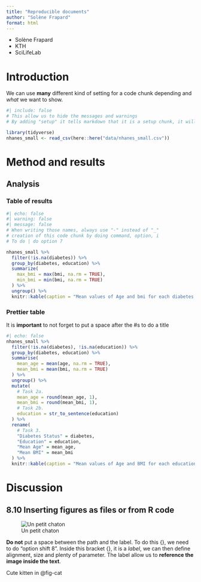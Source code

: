 ```yaml
---
title: "Reproducible documents"
author: "Solène Frapard"
format: html
---
```


- Solène Frapard
- KTH
- SciLifeLab

# Introduction

We can use **many** different kind of setting for a code chunk depending and *what* we want to show.

```r
#| include: false
# This allow us to hide the messages and warnings
# By adding "setup" it tells markdown that it is a setup chunk, it will allow you to load your library easily when you start R markdown again. We need to add here the libraries we are going to use as well as our data_set

library(tidyverse)
nhanes_small <- read_csv(here::here("data/nhanes_small.csv"))
```

# Method and results

## Analysis


### Table of results

```r
#| echo: false
#| warning: false
#| message: false
# When writing those names, always use "-" instead of "_"
# creation of this code chunk by doing command, option, i
# To do | do option 7

nhanes_small %>%
  filter(!is.na(diabetes)) %>%
  group_by(diabetes, education) %>%
  summarize(
    max_bmi = max(bmi, na.rm = TRUE),
    min_bmi = min(bmi, na.rm = TRUE)
  ) %>%
  ungroup() %>%
  knitr::kable(caption = "Mean values of Age and bmi for each diabetes and physical activity status") # Add a heading to the table
```
### Prettier table

It is **important** to not forget to put a space after the #s to do a title

```r
#| echo: false
nhanes_small %>%
  filter(!is.na(diabetes), !is.na(education)) %>%
  group_by(diabetes, education) %>%
  summarise(
    mean_age = mean(age, na.rm = TRUE),
    mean_bmi = mean(bmi, na.rm = TRUE)
  ) %>%
  ungroup() %>%
  mutate(
    # Task 2a.
    mean_age = round(mean_age, 1),
    mean_bmi = round(mean_bmi, 1),
    # Task 2b.
    education = str_to_sentence(education)
  ) %>%
  rename(
    # Task 3.
    "Diabetes Status" = diabetes,
    "Education" = education,
    "Mean Age" = mean_age,
    "Mean BMI" = mean_bmi
  ) %>%
  knitr::kable(caption = "Mean values of Age and BMI for each education and diabetes status.")
```


# Discussion

## 8.10 Inserting figures as files or from R code

![Un petit chaton](images/arrivée-dun-chaton-à-la-maison.jpeg){#fig-cat}

**Do not** put a space between the path and the label.
To do this {}, we need to do "option shift 8". 
Inside this bracket {}, it is a *label*, we can then define alignment, size and plenty of parameter.
The label allow us to **reference the image inside the text**.

Cute kitten in @fig-cat

